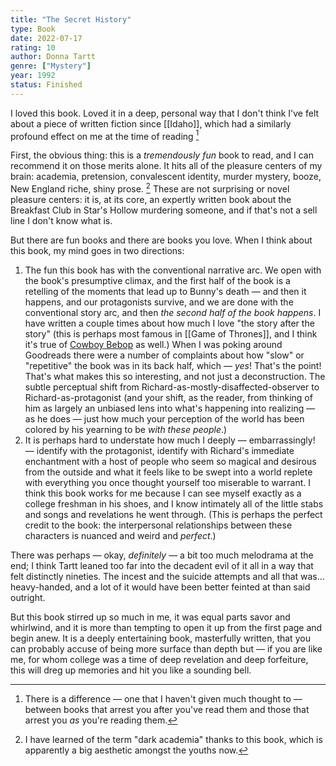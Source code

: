 ```yaml
---
title: "The Secret History"
type: Book
date: 2022-07-17
rating: 10
author: Donna Tartt
genre: ["Mystery"]
year: 1992
status: Finished
---
```


I loved this book. Loved it in a deep, personal way that I don't think I've felt about a piece of written fiction since [[Idaho]], which had a similarly profound effect on me at the time of reading [^1]

First, the obvious thing: this is a _tremendously fun_ book to read, and I can recommend it on those merits alone. It hits all of the pleasure centers of my brain: academia, pretension, convalescent identity, murder mystery, booze, New England riche, shiny prose. [^2] These are not surprising or novel pleasure centers: it is, at its core, an expertly written book about the Breakfast Club in Star's Hollow murdering someone, and if that's not a sell line I don't know what is.

But there are fun books and there are books you love. When I think about this book, my mind goes in two directions:

1. The fun this book has with the conventional narrative arc. We open with the book's presumptive climax, and the first half of the book is a retelling of the moments that lead up to Bunny's death — and then it happens, and our protagonists survive, and we are done with the conventional story arc, and then _the second half of the book happens_. I have written a couple times about how much I love "the story after the story" (this is perhaps most famous in [[Game of Thrones]], and I think it's true of [Cowboy Bebop](https://www.arcana.computer/blog/cowboy-bebop-2021) as well.) When I was poking around Goodreads there were a number of complaints about how "slow" or "repetitive" the book was in its back half, which — _yes_! That's the point! That's what makes this so interesting, and not just a deconstruction. The subtle perceptual shift from Richard-as-mostly-disaffected-observer to Richard-as-protagonist (and your shift, as the reader, from thinking of him as largely an unbiased lens into what's happening into realizing — as he does — just how much your perception of the world has been colored by his yearning to be _with these people_.)
2. It is perhaps hard to understate how much I deeply — embarrassingly! — identify with the protagonist, identify with Richard's immediate enchantment with a host of people who seem so magical and desirous from the outside and what it feels like to be swept into a world replete with everything you once thought yourself too miserable to warrant. I think this book works for me because I can see myself exactly as a college freshman in his shoes, and I know intimately all of the little stabs and songs and revelations he went through. (This is perhaps the perfect credit to the book: the interpersonal relationships between these characters is nuanced and weird and _perfect_.)

There was perhaps — okay, _definitely_ — a bit too much melodrama at the end; I think Tartt leaned too far into the decadent evil of it all in a way that felt distinctly nineties. The incest and the suicide attempts and all that was... heavy-handed, and a lot of it would have been better feinted at than said outright.

But this book stirred up so much in me, it was equal parts savor and whirlwind, and it is more than tempting to open it up from the first page and begin anew. It is a deeply entertaining book, masterfully written, that you can probably accuse of being more surface than depth but — if you are like me, for whom college was a time of deep revelation and deep forfeiture, this will dreg up memories and hit you like a sounding bell.

[^1]: There is a difference — one that I haven't given much thought to — between books that arrest you after you've read them and those that arrest you _as_ you're reading them.
[^2]: I have learned of the term "dark academia" thanks to this book, which is apparently a big aesthetic amongst the youths now.

